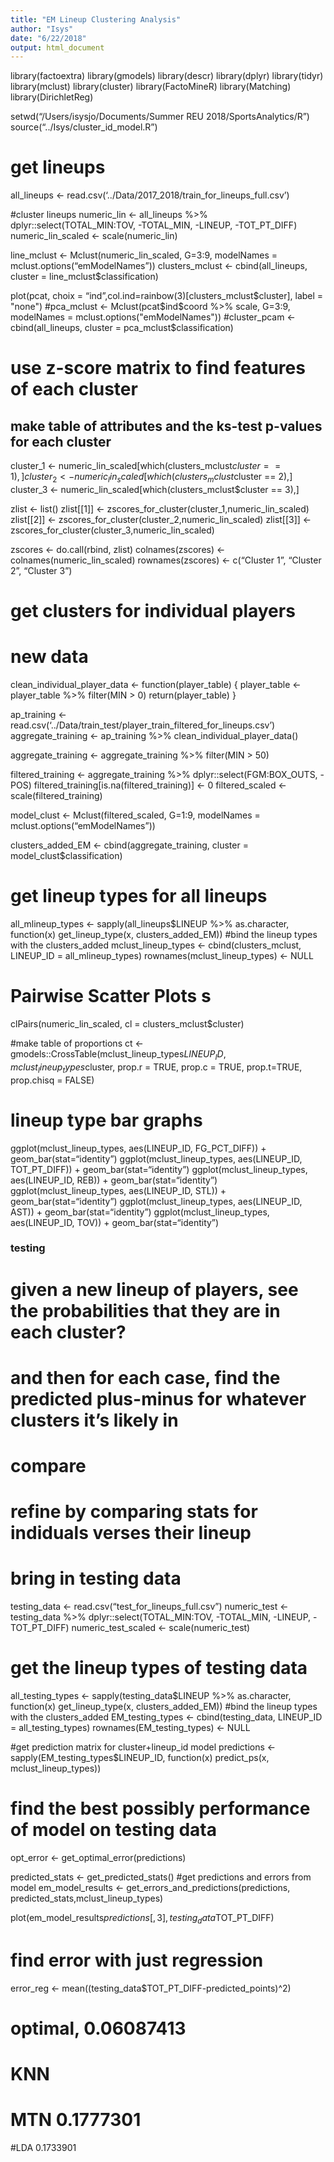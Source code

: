 ```yaml
---
title: "EM Lineup Clustering Analysis"
author: "Isys"
date: "6/22/2018"
output: html_document
---
```


library(factoextra)
library(gmodels)
library(descr)
library(dplyr)
library(tidyr)
library(mclust)
library(cluster)
library(FactoMineR)
library(Matching)
library(DirichletReg)

setwd("/Users/isysjo/Documents/Summer REU 2018/SportsAnalytics/R")
source("../Isys/cluster_id_model.R")

# get lineups
all_lineups <- read.csv('../Data/2017_2018/train_for_lineups_full.csv')

#cluster lineups
numeric_lin <- all_lineups %>% dplyr::select(TOTAL_MIN:TOV, -TOTAL_MIN, -LINEUP, -TOT_PT_DIFF)
numeric_lin_scaled <- scale(numeric_lin)

line_mclust <- Mclust(numeric_lin_scaled, G=3:9, modelNames = mclust.options("emModelNames"))
clusters_mclust <- cbind(all_lineups, cluster = line_mclust$classification)

plot(pcat, choix = "ind",col.ind=rainbow(3)[clusters_mclust$cluster], label = "none")
#pca_mclust <- Mclust(pcat$ind$coord %>% scale, G=3:9, modelNames = mclust.options("emModelNames"))
#cluster_pcam <- cbind(all_lineups, cluster = pca_mclust$classification)

# use z-score matrix to find features of each cluster
## make table of attributes and the ks-test p-values for each cluster
cluster_1 <- numeric_lin_scaled[which(clusters_mclust$cluster == 1),]
cluster_2 <- numeric_lin_scaled[which(clusters_mclust$cluster == 2),]
cluster_3 <- numeric_lin_scaled[which(clusters_mclust$cluster == 3),]

zlist <- list()
zlist[[1]] <- zscores_for_cluster(cluster_1,numeric_lin_scaled)
zlist[[2]] <- zscores_for_cluster(cluster_2,numeric_lin_scaled)
zlist[[3]] <- zscores_for_cluster(cluster_3,numeric_lin_scaled)


zscores <- do.call(rbind, zlist)
colnames(zscores) <- colnames(numeric_lin_scaled)
rownames(zscores) <- c("Cluster 1", "Cluster 2", "Cluster 3")


# get clusters for individual players
# new data
clean_individual_player_data <- function(player_table) {
  player_table <- player_table %>%
    filter(MIN > 0)
  return(player_table)
}

ap_training <- read.csv('../Data/train_test/player_train_filtered_for_lineups.csv')
aggregate_training <- ap_training %>% clean_individual_player_data()

aggregate_training <- aggregate_training %>% filter(MIN > 50)

filtered_training <- aggregate_training %>% dplyr::select(FGM:BOX_OUTS, -POS)
filtered_training[is.na(filtered_training)] <- 0
filtered_scaled <- scale(filtered_training)

model_clust <- Mclust(filtered_scaled, G=1:9, modelNames = mclust.options("emModelNames"))

clusters_added_EM <- cbind(aggregate_training, cluster = model_clust$classification)


# get lineup types for all lineups
all_mlineup_types <- sapply(all_lineups$LINEUP %>% as.character, function(x) get_lineup_type(x, clusters_added_EM))
#bind the lineup types with the clusters_added
mclust_lineup_types <- cbind(clusters_mclust, LINEUP_ID = all_mlineup_types)
rownames(mclust_lineup_types) <- NULL

# Pairwise Scatter Plots s
clPairs(numeric_lin_scaled, cl = clusters_mclust$cluster)

#make table of proportions
ct <- gmodels::CrossTable(mclust_lineup_types$LINEUP_ID, mclust_lineup_types$cluster,
                 prop.r = TRUE, prop.c = TRUE, prop.t=TRUE, prop.chisq = FALSE)
                 

# lineup type bar graphs
ggplot(mclust_lineup_types, aes(LINEUP_ID, FG_PCT_DIFF)) + geom_bar(stat="identity")
ggplot(mclust_lineup_types, aes(LINEUP_ID, TOT_PT_DIFF)) + geom_bar(stat="identity")
ggplot(mclust_lineup_types, aes(LINEUP_ID, REB)) + geom_bar(stat="identity")
ggplot(mclust_lineup_types, aes(LINEUP_ID, STL)) + geom_bar(stat="identity")
ggplot(mclust_lineup_types, aes(LINEUP_ID, AST)) + geom_bar(stat="identity")
ggplot(mclust_lineup_types, aes(LINEUP_ID, TOV)) + geom_bar(stat="identity")
                 

### testing
# given a new lineup of players, see the probabilities that they are in each cluster?
# and then for each case, find the predicted plus-minus for whatever clusters it's likely in
# compare
# refine by comparing stats for indiduals verses their lineup

# bring in testing data
testing_data <- read.csv("test_for_lineups_full.csv")
numeric_test <- testing_data %>% dplyr::select(TOTAL_MIN:TOV, -TOTAL_MIN, -LINEUP, -TOT_PT_DIFF)
numeric_test_scaled <- scale(numeric_test)

# get the lineup types of testing data
all_testing_types <- sapply(testing_data$LINEUP %>% as.character, function(x) get_lineup_type(x, clusters_added_EM))
#bind the lineup types with the clusters_added
EM_testing_types <- cbind(testing_data, LINEUP_ID = all_testing_types)
rownames(EM_testing_types) <- NULL

#get prediction matrix for cluster+lineup_id model
predictions <- sapply(EM_testing_types$LINEUP_ID, function(x) predict_ps(x, mclust_lineup_types))

# find the best possibly performance of model on testing data
opt_error <- get_optimal_error(predictions)

predicted_stats <- get_predicted_stats()
#get predictions and errors from model
em_model_results <- get_errors_and_predictions(predictions, predicted_stats,mclust_lineup_types)

plot(em_model_results$predictions[,3],testing_data$TOT_PT_DIFF)

# find error with just regression
error_reg <- mean((testing_data$TOT_PT_DIFF-predicted_points)^2)




# optimal, 0.06087413
# KNN
# MTN 0.1777301
#LDA 0.1733901